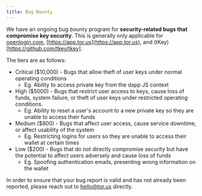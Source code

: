 ```yaml
---
title: Bug Bounty
---
```


We have an ongoing bug bounty program for **security-related bugs that compromise key security**. This is generally only applicable for
[openlogin.com](https://openlogin.com), [https://app.tor.us](https://app.tor.us), and (tKey)[https://github.com/tkey/tkey].

The tiers are as follows:

- Critical \($10,000\) - Bugs that allow theft of user keys under normal operating conditions
  - Eg. Ability to access private key from the dapp JS context
- High \($5000\) - Bugs that restrict user access to keys, cause loss of funds, system failure, or theft of user keys under restricted operating
  conditions.
  - Eg. Ability to reset a user's account to a new private key so they are unable to access their funds
- Medium \($800\) - Bugs that affect user access, cause service downtime, or affect usability of the system
  - Eg. Restricting logins for users so they are unable to access their wallet at certain times
- Low \($200\) - Bugs that do not directly compromise security but have the potential to affect users adversely and cause loss of funds
  - Eg. Spoofing authentication emails, presenting wrong information on the wallet

In order to ensure that your bug report is valid and has not already been reported, please reach out to hello@tor.us directly.
